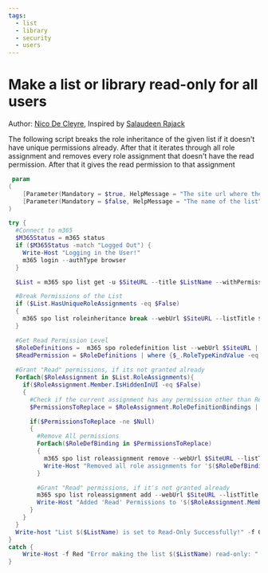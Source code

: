 ```yaml
---
tags:
  - list
  - library
  - security
  - users
---
```



# Make a list or library read-only for all users

Author: [Nico De Cleyre](https://www.nicodecleyre.com), Inspired by [Salaudeen Rajack](https://www.sharepointdiary.com/2020/03/sharepoint-online-make-list-read-only-using-powershell.html)

The following script breaks the role inheritance of the given list if it doesn't have unique permissions already. After that it iterates through all role assignment and removes every role assignment that doesn't have the read permission. After that it gives the read permission to that assignment

<Tabs>
  <TabItem value="PowerShell">

  ```powershell
   param
  (
      [Parameter(Mandatory = $true, HelpMessage = "The site url where the list is located")][string] $SiteURL,
      [Parameter(Mandatory = $false, HelpMessage = "The name of the list")][string] $ListName
  )

  try {
    #Connect to m365
    $M365Status = m365 status
    if ($M365Status -match "Logged Out") {
      Write-Host "Logging in the User!"
      m365 login --authType browser
    }

    $List = m365 spo list get -u $SiteURL --title $ListName --withPermissions --properties "HasUniqueRoleAssignments" | ConvertFrom-Json

    #Break Permissions of the List
    if ($List.HasUniqueRoleAssignments -eq $False)
    {
      m365 spo list roleinheritance break --webUrl $SiteURL --listTitle $ListName --force
    }

    #Get Read Permission Level
    $RoleDefinitions =  m365 spo roledefinition list --webUrl $SiteURL | ConvertFrom-Json
    $ReadPermission = $RoleDefinitions | where {$_.RoleTypeKindValue -eq "Reader"}
      
    #Grant "Read" permissions, if its not granted already 
    ForEach($RoleAssignment in $List.RoleAssignments){
      if($RoleAssignment.Member.IsHiddenInUI -eq $False)
      {
        #Check if the current assignment has any permission other than Read or related
        $PermissionsToReplace = $RoleAssignment.RoleDefinitionBindings | Where {$_.Hidden -eq $False -And $_.Name -Notin ("Read", "Restricted Read", "Restricted Interfaces for Translation")}

        if($PermissionsToReplace -ne $Null)
        {
          #Remove All permissions
          ForEach($RoleDefBinding in $PermissionsToReplace)
          {
            m365 spo list roleassignment remove --webUrl $SiteURL --listTitle $ListName --principalId $RoleAssignment.Member.Id --force
            Write-Host "Removed all role assignments for '$($RoleDefBinding.Member.Title)'" -ForegroundColor Yellow
          }

          #Grant "Read" permissions, if it's not granted already
          m365 spo list roleassignment add --webUrl $SiteURL --listTitle $ListName --principalId $RoleAssignment.Member.Id --roleDefinitionId $ReadPermission.Id
          Write-Host "Added 'Read' Permissions to '$($RoleAssignment.Member.Title)'" -ForegroundColor Cyan
        }
      }
    }
    Write-host "List $($ListName) is set to Read-Only Successfully!" -f Green
  }
  catch {
      Write-Host -f Red "Error making the list $($ListName) read-only: " $_.Exception.Message
  }
  ```

  </TabItem>
</Tabs>

